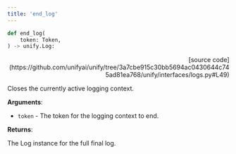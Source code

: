 ```yaml
---
title: 'end_log'
---
```


```python
def end_log(
    token: Token,
) -> unify.Log:
```

<p align="right">[source code](https://github.com/unifyai/unify/tree/3a7cbe915c30bb5694ac0430644c745ad81ea768/unify/interfaces/logs.py#L49)</p>

Closes the currently active logging context.

**Arguments**:

- `token` - The token for the logging context to end.



**Returns**:

The Log instance for the full final log.